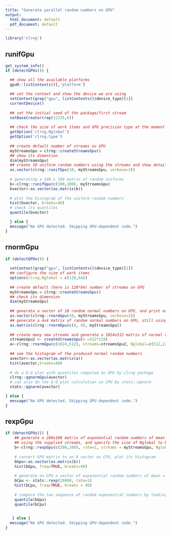 ```yaml
---
title: "Generate parallel random numbers on GPU"
output:
  html_document: default
  pdf_document: default
---
```

<!--
%\VignetteEngine{knitr::knitr}
%\VignetteIndexEntry{Random numbers}
-->


```r
library('clrng')
```


## runifGpu
```r
get_system_info()
if (detectGPUs()) {

  ## show all the available platforms
  gpuR::listContexts()[,'platform']
  
  ## set the context and show the device we are using
  setContext(grep("gpu", listContexts()$device_type)[1])
  currentDevice()
  
  ## set the initial seed of the package/first stream
  setBaseCreator(rep(12235,6))
  
  ## check the size of work items and GPU precision type at the moment
  getOption('clrng.Nglobal')
  getOption('clrng.type')
  
  ## create default number of streams on GPU
  myStreamsGpu = clrng::createStreamsGpu()
  ## show its dimention
  dim(myStreamsGpu)
  ## create 10 uniform random numbers using the streams and show detailed backend code
  as.vector(clrng::runifGpu(10, myStreamsGpu, verbose=2))
  
  # generating a 100 x 100 matrix of random uniforms
  b<-clrng::runifGpu(c(100,100), myStreamsGpu)
  bvector<-as.vector(as.matrix(b))
  
  # plot the histogram of the uniform random numbers
  hist(bvector, breaks=40)
  # check its quantiles
  quantile(bvector)

  } else {
  message("No GPU detected. Skipping GPU-dependent code.")
}
```




## rnormGpu
```r
if (detectGPUs()) {
  
  setContext(grep("gpu", listContexts()$device_type)[1])
  ## configure the size of work items
  options(clrng.Nglobal = c(128,64))
  
  ## create default (here is 128*64) number of streams on GPU
  myStreamsGpu = clrng::createStreamsGpu()
  ## check its dimension
  dim(myStreamsGpu)
  
  ## generate a vector of 10 random normal numbers on GPU, and print out the kernel code
  as.vector(clrng::rnormGpu(10, myStreamsGpu, verbose=2))
  ## generate a 4x4 matrix of random normal numbers on GPU, still using the ctreated streams
  as.matrix(clrng::rnormGpu(c(4, 4), myStreamsGpu))
  
  ## create many new streams and generate a 1024x512 matrix of normal random numbers, with specified Nglobal
  streamsGpu2 <- createStreamsGpu(n =512*128)
  a<-clrng::rnormGpu(c(1024,512), streams=streamsGpu2, Nglobal=c(512,128))
  
  ## see the histogram of the produced normal random numbers
  avector<-as.vector(as.matrix(a))
  hist(avector,breaks=40)
  
  # do a Q-Q plot with quantiles computed on GPU by clrng package
  clrng::qqnormGpu(avector)
  # can also do the Q-Q plot calculation on CPU by stats::qqnorm
  stats::qqnorm(avector)

} else {
  message("No GPU detected. Skipping GPU-dependent code.")
}

```







## rexpGpu
```r
if (detectGPUs()) {
    ## generate a 200x100 matrix of exponential random numbers of mean = 1, 
    ## using the supplied streams, and specify the size of Nglobal to be equal to the number of strams 
    b<-clrng::rexpGpu(c(200,100), rate=1, streams = myStreamsGpu, Nglobal=c(64,16))
    
    # convert GPU matrix to an R vector on CPU, plot its histogram
    bGpu<-as.vector(as.matrix(b))
    hist(bGpu, freq=TRUE, breaks=40)
    
    # generate on CPU a vector of exponential random numbers of mean = 1, plot its histogram
    bCpu <- stats::rexp(20000, rate=1)
    hist(bCpu, freq=TRUE, breaks = 40)
    
    # compare the two sequence of random exponential numbers by looking at their distribution quantiles
    quantile(bGpu)
    quantile(bCpu)

    
   } else {
  message("No GPU detected. Skipping GPU-dependent code.")
}

```

